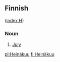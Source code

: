 ==Finnish==
([[Wiktionary:Finnish_index_h|index H]])

===Noun===

# [[July]]

[[pl:Heinäkuu]]
[[fi:Heinäkuu]]